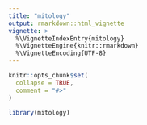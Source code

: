 ```yaml
---
title: "mitology"
output: rmarkdown::html_vignette
vignette: >
  %\VignetteIndexEntry{mitology}
  %\VignetteEngine{knitr::rmarkdown}
  %\VignetteEncoding{UTF-8}
---
```


```r
knitr::opts_chunk$set(
  collapse = TRUE,
  comment = "#>"
)
```

```r
library(mitology)
```
